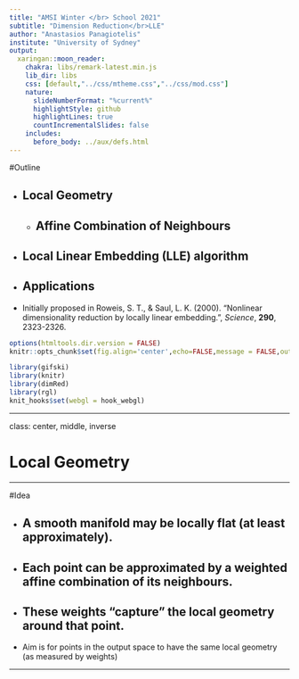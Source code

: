 ```yaml
---
title: "AMSI Winter </br> School 2021"
subtitle: "Dimension Reduction</br>LLE"
author: "Anastasios Panagiotelis"
institute: "University of Sydney"
output:
  xaringan::moon_reader:
    chakra: libs/remark-latest.min.js
    lib_dir: libs
    css: [default,"../css/mtheme.css","../css/mod.css"]
    nature:
      slideNumberFormat: "%current%"
      highlightStyle: github
      highlightLines: true
      countIncrementalSlides: false
    includes:
      before_body: ../aux/defs.html
---
```


#Outline

- Local Geometry
--

  + Affine Combination of Neighbours
--

- Local Linear Embedding (LLE) algorithm
--

- Applications
--

- Initially proposed in Roweis, S. T., & Saul, L. K. (2000). "Nonlinear dimensionality reduction by locally linear embedding.", *Science*, **290**, 2323-2326.

```r
options(htmltools.dir.version = FALSE)
knitr::opts_chunk$set(fig.align='center',echo=FALSE,message = FALSE,out.height = 450)

library(gifski)
library(knitr)
library(dimRed)
library(rgl)
knit_hooks$set(webgl = hook_webgl)

```

---

class: center, middle, inverse

# Local Geometry

---

#Idea

- A smooth manifold may be locally flat (at least approximately).
--

- Each point can be approximated by a weighted affine combination of its neighbours.
--

- These weights "capture" the local geometry around that point.
--

- Aim is for points in the output space to have the same local geometry (as measured by weights)

---